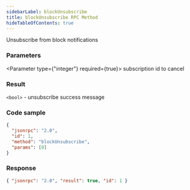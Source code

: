 ```yaml
---
sidebarLabel: blockUnsubscribe
title: blockUnsubscribe RPC Method
hideTableOfContents: true
---
```


Unsubscribe from block notifications

<DocSideBySide>

<DocLeftSide>

### Parameters

<Parameter type={"integer"} required={true}>
  subscription id to cancel
</Parameter>

### Result

`<bool>` - unsubscribe success message

</DocLeftSide>

<DocRightSide>

### Code sample

```json
{
  "jsonrpc": "2.0",
  "id": 1,
  "method": "blockUnsubscribe",
  "params": [0]
}
```

### Response

```json
{ "jsonrpc": "2.0", "result": true, "id": 1 }
```

</DocRightSide>
</DocSideBySide>
